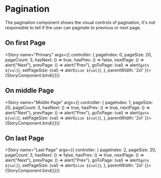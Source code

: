 

<Meta title="Pagination" />

# Pagination
The pagination component shows the visual controls of pagination, it's not responsible to tell if the user can paginate to previous or next page.

## On first Page

<Story name="Primary"
       args={{
         controller: {
           pageIndex: 0,
           pageSize: 20,
           pageCount: 3,
           hasNext: () => true,
           hasPrev: () => false,
           nextPage: () => alert("Next"),
           prevPage: () => alert("Prev"),
           goToPage: (val) => alert(`goto ${val}`),
           setPageSize: (val) => alert(`size ${val}`),
         },
         parentWidth: '2xl'
       }}>
  {StoryComponent.bind({})}
</Story>


## On middle Page

<Story name="Middle Page"
       args={{
         controller: {
           pageIndex: 1,
           pageSize: 20,
           pageCount: 3,
           hasNext: () => true,
           hasPrev: () => true,
           nextPage: () => alert("Next"),
           prevPage: () => alert("Prev"),
           goToPage: (val) => alert(`goto ${val}`),
           setPageSize: (val) => alert(`size ${val}`),
         },
         parentWidth: '2xl'
       }}>
  {StoryComponent.bind({})}
</Story>


## On last Page

<Story name="Last Page"
       args={{
         controller: {
           pageIndex: 2,
           pageSize: 20,
           pageCount: 3,
           hasNext: () => false,
           hasPrev: () => true,
           nextPage: () => alert("Next"),
           prevPage: () => alert("Prev"),
           goToPage: (val) => alert(`goto ${val}`),
           setPageSize: (val) => alert(`size ${val}`),
         },
         parentWidth: '2xl'
       }}>
  {StoryComponent.bind({})}
</Story>

